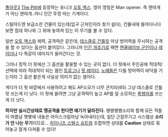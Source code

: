[[폴아웃3]] [[The Pitt]]에 등장하는 유니크 [[오토 액스]]. 영어 명칭은 Man opener. 즉 캔따개가 아닌 맨따개..아니 인간 뚜껑 따는 기계이다. 

스틸야드엔 보급소란 건물이 있는데(입구 근처인지라 찾기 쉽다), 건물내에 돌아다니다 보면 침대 하나와 그 위에 놓여져 있는 이 무기를 볼 수 있다.

일반 [[오토 액스]]와 체력, 공격력은 같은데, [[데스클로 건틀릿]] 마냥 방어력을 무시하는 공격을 할 수 있다는 옵션이 붙어있다. 그러니까 [[인간 개조기]]로 패면 [[엔클레이브 군인]]이나 [[레이더]]나 다 똑같이 데미지가 들어간다는 것.

그러나 정작 더 핏에선 그 옵션을 활용할 수 있는 곳이 없다. 더 핏에서 주인공에 적대적/선택에 따라 적대적이 되는 몹인 [[트로그]]나 [[핏 레이더]], [[노예]]들은 다들 방어력이 바닥을 기는지라 그 옵션 붙은게 사실상 의미가 없는 셈이다.

게다가 더 핏 바깥에서 사용하려고 해도 AP소모가 너무 큰지라(65) 그냥 데스클로 건틀릿 쓰는게 더 낫다. 더 핏에 쓸려면 그냥 공격력이 높고 AP를 덜 소모하는 [[폭행자]]를 쓰는게 더 낫다.

'''하지만 실시간상태로 땡공격을 한다면 얘기가 달라진다.''' 왱왱왱왱소리와 함께 모든 적들이 여름날 햇볓에 내놓은 아이스크림마냥 녹아내리는데, 일단 근접무기고 시스템상 '''소리가 안 나는 무기'''이므로... [[차이니즈 스텔스 슈트]]와 조합하면 상대를 '''Caution''' 상태로 묶어놓고 잘게 다져줄 수 있다!
